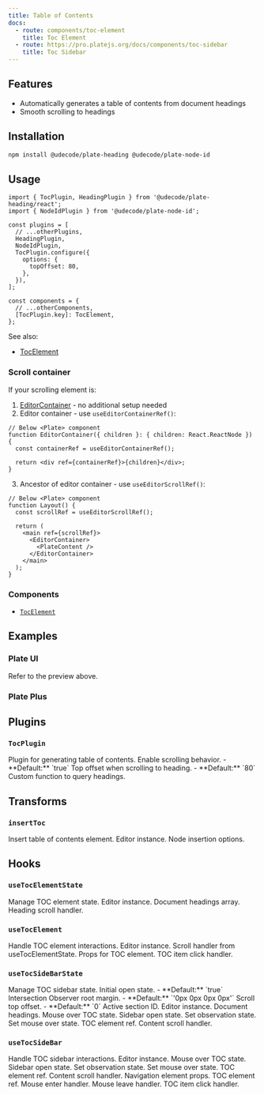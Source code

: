 ```yaml
---
title: Table of Contents
docs:
  - route: components/toc-element
    title: Toc Element
  - route: https://pro.platejs.org/docs/components/toc-sidebar
    title: Toc Sidebar
---
```


<ComponentPreview name="toc-demo" />

<PackageInfo>

## Features

- Automatically generates a table of contents from document headings
- Smooth scrolling to headings

</PackageInfo>

## Installation

```bash
npm install @udecode/plate-heading @udecode/plate-node-id
```

## Usage

```tsx
import { TocPlugin, HeadingPlugin } from '@udecode/plate-heading/react';
import { NodeIdPlugin } from '@udecode/plate-node-id';
```

```tsx
const plugins = [
  // ...otherPlugins,
  HeadingPlugin,
  NodeIdPlugin,
  TocPlugin.configure({
    options: {
      topOffset: 80,
    },
  }),
];
```

```tsx
const components = {
  // ...otherComponents,
  [TocPlugin.key]: TocElement,
};
```

See also:
- [TocElement](/docs/components/toc-element)

### Scroll container

If your scrolling element is:

1. [EditorContainer](/docs/components/editor) - no additional setup needed
2. Editor container - use `useEditorContainerRef()`:

```tsx
// Below <Plate> component
function EditorContainer({ children }: { children: React.ReactNode }) {
  const containerRef = useEditorContainerRef();

  return <div ref={containerRef}>{children}</div>;
}
```

3. Ancestor of editor container - use `useEditorScrollRef()`:

```tsx
// Below <Plate> component
function Layout() {
  const scrollRef = useEditorScrollRef();

  return (
    <main ref={scrollRef}>
      <EditorContainer>
        <PlateContent />
      </EditorContainer>
    </main>
  );
}
```

### Components

- [`TocElement`](/docs/components/toc-element)

## Examples

### Plate UI

Refer to the preview above.

### Plate Plus

<ComponentPreviewPro name="toc-pro" />

## Plugins

### `TocPlugin`

<API name="TocPlugin">
Plugin for generating table of contents.

<APIOptions>
  <APIItem name="isScroll" type="boolean" optional>
    Enable scrolling behavior.
    - **Default:** `true`
  </APIItem>

  <APIItem name="topOffset" type="number" optional>
    Top offset when scrolling to heading.
    - **Default:** `80`
  </APIItem>

  <APIItem name="queryHeading" type="(editor: SlateEditor) => Heading[]" optional>
    Custom function to query headings.
  </APIItem>
</APIOptions>
</API>

## Transforms

### `insertToc`

<API name="insertToc">
Insert table of contents element.

<APIParameters>
  <APIItem name="editor" type="SlateEditor">
    Editor instance.
  </APIItem>
  <APIItem name="options" type="InsertNodesOptions<SlateEditor>" optional>
    Node insertion options.
  </APIItem>
</APIParameters>
</API>

## Hooks

### `useTocElementState`

<API name="useTocElementState">
Manage TOC element state.

<APIReturns>
  <APIItem name="editor" type="SlateEditor">
    Editor instance.
  </APIItem>
  <APIItem name="headingList" type="Heading[]">
    Document headings array.
  </APIItem>
  <APIItem name="onContentScroll" type="(el: HTMLElement, id: string, behavior: ScrollBehavior) => void">
    Heading scroll handler.
  </APIItem>
</APIReturns>
</API>

### `useTocElement`

<API name="useTocElement">
Handle TOC element interactions.

<APIParameters>
  <APIItem name="editor" type="SlateEditor">
    Editor instance.
  </APIItem>
  <APIItem name="onContentScroll" type="(el: HTMLElement, id: string, behavior: ScrollBehavior) => void">
    Scroll handler from useTocElementState.
  </APIItem>
</APIParameters>

<APIReturns>
  <APIItem name="props" type="object">
    Props for TOC element.
  </APIItem>

  <APIOptions type="props">
    <APIItem name="onClick" type="(e: React.MouseEvent, item: Heading, behavior: ScrollBehavior) => void">
      TOC item click handler.
    </APIItem>
  </APIOptions>
</APIReturns>
</API>

### `useTocSideBarState`

<API name="useTocSideBarState">
Manage TOC sidebar state.

<APIParameters>
  <APIItem name="open" type="boolean" optional>
    Initial open state.
    - **Default:** `true`
  </APIItem>
  <APIItem name="rootMargin" type="string" optional>
    Intersection Observer root margin.
    - **Default:** `'0px 0px 0px 0px'`
  </APIItem>
  <APIItem name="topOffset" type="number" optional>
    Scroll top offset.
    - **Default:** `0`
  </APIItem>
</APIParameters>

<APIReturns>
  <APIItem name="activeContentId" type="string">
    Active section ID.
  </APIItem>
  <APIItem name="editor" type="PlateEditor">
    Editor instance.
  </APIItem>
  <APIItem name="headingList" type="Heading[]">
    Document headings.
  </APIItem>
  <APIItem name="mouseInToc" type="boolean">
    Mouse over TOC state.
  </APIItem>
  <APIItem name="open" type="boolean">
    Sidebar open state.
  </APIItem>
  <APIItem name="setIsObserve" type="React.Dispatch<React.SetStateAction<boolean>>">
    Set observation state.
  </APIItem>
  <APIItem name="setMouseInToc" type="React.Dispatch<React.SetStateAction<boolean>>">
    Set mouse over state.
  </APIItem>
  <APIItem name="tocRef" type="React.RefObject<HTMLElement>">
    TOC element ref.
  </APIItem>
  <APIItem name="onContentScroll" type="(options: { id: string; behavior?: ScrollBehavior; el: HTMLElement }) => void">
    Content scroll handler.
  </APIItem>
</APIReturns>
</API>

### `useTocSideBar`

<API name="useTocSideBar">
Handle TOC sidebar interactions.

<APIParameters>
  <APIItem name="editor" type="PlateEditor">
    Editor instance.
  </APIItem>
  <APIItem name="mouseInToc" type="boolean">
    Mouse over TOC state.
  </APIItem>
  <APIItem name="open" type="boolean">
    Sidebar open state.
  </APIItem>
  <APIItem name="setIsObserve" type="React.Dispatch<React.SetStateAction<boolean>>">
    Set observation state.
  </APIItem>
  <APIItem name="setMouseInToc" type="React.Dispatch<React.SetStateAction<boolean>>">
    Set mouse over state.
  </APIItem>
  <APIItem name="tocRef" type="React.RefObject<HTMLElement>">
    TOC element ref.
  </APIItem>
  <APIItem name="onContentScroll" type="(options: { id: string; behavior?: ScrollBehavior; el: HTMLElement }) => void">
    Content scroll handler.
  </APIItem>
</APIParameters>

<APIReturns>
  <APIItem name="navProps" type="object">
    Navigation element props.
  </APIItem>

  <APIOptions type="navProps">
    <APIItem name="ref" type="React.RefObject<HTMLElement>">
      TOC element ref.
    </APIItem>
    <APIItem name="onMouseEnter" type="() => void">
      Mouse enter handler.
    </APIItem>
    <APIItem name="onMouseLeave" type="(e: React.MouseEvent<HTMLElement, MouseEvent>) => void">
      Mouse leave handler.
    </APIItem>
  </APIOptions>

  <APIItem name="onContentClick" type="(e: React.MouseEvent<HTMLElement, MouseEvent>, item: Heading, behavior?: ScrollBehavior) => void">
    TOC item click handler.
  </APIItem>
</APIReturns>
</API>
